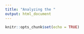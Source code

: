 ```yaml
---
title: "Analyzing the "
output: html_document
---
```


```r
knitr::opts_chunk$set(echo = TRUE)
```

```r
```

